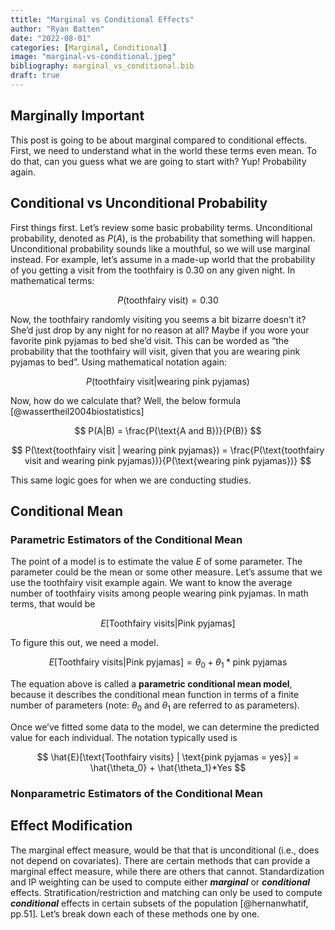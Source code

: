 ```yaml
---
ttitle: "Marginal vs Conditional Effects"
author: "Ryan Batten"
date: "2022-08-01"
categories: [Marginal, Conditional]
image: "marginal-vs-conditional.jpeg"
bibliography: marginal_vs_conditional.bib
draft: true
---
```


## Marginally Important

This post is going to be about marginal compared to conditional effects. First, we need to understand what in the world these terms even mean. To do that, can you guess what we are going to start with? Yup! Probability again.

## Conditional vs Unconditional Probability

First things first. Let's review some basic probability terms. Unconditional probability, denoted as $P(A)$, is the probability that something will happen. Unconditional probability sounds like a mouthful, so we will use marginal instead. For example, let's assume in a made-up world that the probability of you getting a visit from the toothfairy is 0.30 on any given night. In mathematical terms:

$$
P(\text{toothfairy visit}) = 0.30
$$

Now, the toothfairy randomly visiting you seems a bit bizarre doesn't it? She'd just drop by any night for no reason at all? Maybe if you wore your favorite pink pyjamas to bed she'd visit. This can be worded as "the probability that the toothfairy will visit, given that you are wearing pink pyjamas to bed". Using mathematical notation again:

$$
P(\text{toothfairy visit} | \text{wearing pink pyjamas}) 
$$

Now, how do we calculate that? Well, the below formula [@wassertheil2004biostatistics]

$$
P(A|B) = \frac{P(\text{A and B})}{P(B)}
$$

$$
P(\text{toothfairy visit | wearing pink pyjamas}) = \frac{P(\text{toothfairy visit and wearing pink pyjamas})}{P(\text{wearing pink pyjamas})} 
$$

This same logic goes for when we are conducting studies.

## Conditional Mean

### Parametric Estimators of the Conditional Mean

The point of a model is to estimate the value $E$ of some parameter. The parameter could be the mean or some other measure. Let's assume that we use the toothfairy visit example again. We want to know the average number of toothfairy visits among people wearing pink pyjamas. In math terms, that would be

$$
E[\text{Toothfairy visits} | \text {Pink pyjamas}] 
$$

To figure this out, we need a model.

$$
E[\text{Toothfairy visits} | \text {Pink pyjamas}] = \theta_0 + \theta_1*\text{pink pyjamas}
$$

The equation above is called a **parametric conditional mean model**, because it describes the conditional mean function in terms of a finite number of parameters (note: $\theta_0$ and $\theta_1$ are referred to as parameters).

Once we've fitted some data to the model, we can determine the predicted value for each individual. The notation typically used is

$$
\hat{E}[\text{Toothfairy visits} | \text{pink pyjamas = yes}] = \hat{\theta_0} + \hat{\theta_1}*Yes
$$

### Nonparametric Estimators of the Conditional Mean

## Effect Modification

The marginal effect measure, would be that that is unconditional (i.e., does not depend on covariates). There are certain methods that can provide a marginal effect measure, while there are others that cannot. Standardization and IP weighting can be used to compute either ***marginal*** or ***conditional*** effects. Stratification/restriction and matching can only be used to compute ***conditional*** effects in certain subsets of the population [@hernanwhatif, pp.51]. Let's break down each of these methods one by one.

